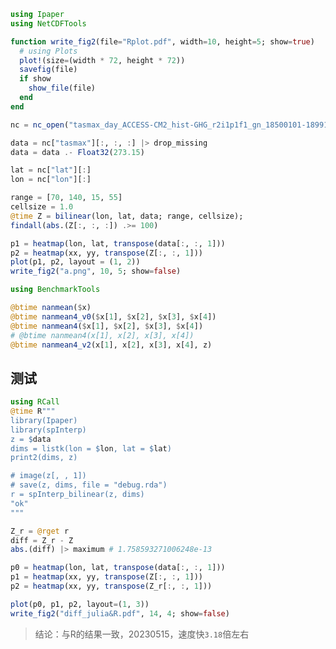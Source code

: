 ```julia
using Ipaper
using NetCDFTools

function write_fig2(file="Rplot.pdf", width=10, height=5; show=true)
  # using Plots
  plot!(size=(width * 72, height * 72))
  savefig(file)
  if show
    show_file(file)
  end
end

nc = nc_open("tasmax_day_ACCESS-CM2_hist-GHG_r2i1p1f1_gn_18500101-18991231.nc")
```

```julia
data = nc["tasmax"][:, :, :] |> drop_missing
data = data .- Float32(273.15)

lat = nc["lat"][:]
lon = nc["lon"][:]

range = [70, 140, 15, 55]
cellsize = 1.0
@time Z = bilinear(lon, lat, data; range, cellsize);
findall(abs.(Z[:, :, :]) .>= 100)
```

```julia
p1 = heatmap(lon, lat, transpose(data[:, :, 1]))
p2 = heatmap(xx, yy, transpose(Z[:, :, 1]))
plot(p1, p2, layout = (1, 2))
write_fig2("a.png", 10, 5; show=false)
```

```julia
using BenchmarkTools

@btime nanmean($x)
@btime nanmean4_v0($x[1], $x[2], $x[3], $x[4])
@btime nanmean4($x[1], $x[2], $x[3], $x[4])
# @btime nanmean4(x[1], x[2], x[3], x[4])
@btime nanmean4_v2(x[1], x[2], x[3], x[4], z)
```

## 测试

```julia
using RCall
@time R"""
library(Ipaper)
library(spInterp)
z = $data
dims = listk(lon = $lon, lat = $lat)
print2(dims, z)

# image(z[, , 1])
# save(z, dims, file = "debug.rda")
r = spInterp_bilinear(z, dims)
"ok"
"""

Z_r = @rget r
diff = Z_r - Z
abs.(diff) |> maximum # 1.758593271006248e-13
```

```julia
p0 = heatmap(lon, lat, transpose(data[:, :, 1]))
p1 = heatmap(xx, yy, transpose(Z[:, :, 1]))
p2 = heatmap(xx, yy, transpose(Z_r[:, :, 1]))

plot(p0, p1, p2, layout=(1, 3))
write_fig2("diff_julia&R.pdf", 14, 4; show=false)
```

> 结论：与R的结果一致，20230515，速度快`3.18`倍左右
